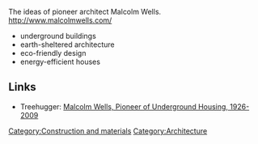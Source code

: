 The ideas of pioneer architect Malcolm Wells.
http://www.malcolmwells.com/

* underground buildings 
* earth-sheltered architecture 
* eco-friendly design 
* energy-efficient houses

==Links==
* Treehugger: [http://www.treehugger.com/files/2009/12/malcolm-wells.php Malcolm Wells, Pioneer of Underground Housing, 1926-2009]

[[Category:Construction and materials]]
[[Category:Architecture]]